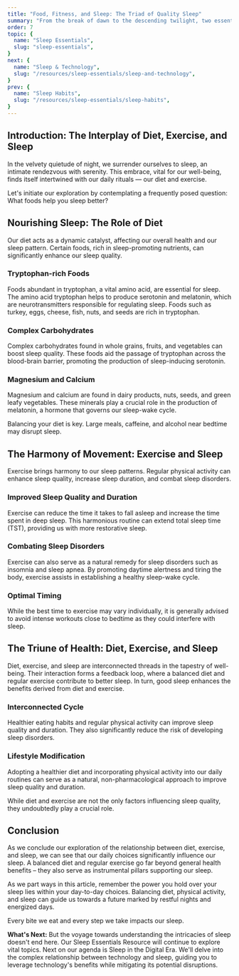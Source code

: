 ```yaml
---
title: "Food, Fitness, and Sleep: The Triad of Quality Sleep"
summary: "From the break of dawn to the descending twilight, two essential aspects weave through the tapestry of our lives - diet and exercise. These pillars of daily routine, far from being trivial, have a profound impact on our sleep. In this article, we will journey together to shed light on the connection between diet, exercise, and sleep. This exploration aims to guide us towards healthier habits and improved sleep quality."
order: 7
topic: {
  name: "Sleep Essentials",
  slug: "sleep-essentials",
}
next: {
  name: "Sleep & Technology",
  slug: "/resources/sleep-essentials/sleep-and-technology",
}
prev: {
  name: "Sleep Habits",
  slug: "/resources/sleep-essentials/sleep-habits",
}
---
```

## Introduction: The Interplay of Diet, Exercise, and Sleep
<Banner> In the velvety quietude of night, we surrender ourselves to sleep, an intimate rendezvous with serenity. This embrace, vital for our well-being, finds itself intertwined with our daily rituals — our diet and exercise. </Banner>

Let's initiate our exploration by contemplating a frequently posed question: What foods help you sleep better?

## Nourishing Sleep: The Role of Diet
Our diet acts as a dynamic catalyst, affecting our overall health and our <SleepLib word="sleepPattern">sleep pattern</SleepLib>. Certain foods, rich in sleep-promoting nutrients, can significantly enhance our sleep quality.

### Tryptophan-rich Foods

Foods abundant in <SleepLib word="tryptophan">tryptophan</SleepLib>, a vital amino acid, are essential for sleep.
The amino acid tryptophan helps to produce serotonin and melatonin, which are <SleepLib word="neurotransmitters">neurotransmitters</SleepLib> responsible for regulating sleep. Foods such as turkey, eggs, cheese, fish, nuts, and seeds are rich in tryptophan.

### Complex Carbohydrates

Complex carbohydrates found in whole grains, fruits, and vegetables can boost sleep quality. These foods aid the passage of tryptophan across the blood-brain barrier, promoting the production of sleep-inducing <SleepLib word="serotonin">serotonin</SleepLib>.

### Magnesium and Calcium

Magnesium and calcium are found in dairy products, nuts, seeds, and green leafy vegetables. These minerals play a crucial role in the production of <SleepLib word="melatonin">melatonin</SleepLib>, a hormone that governs our <SleepLib word="sleepWakeCycle">sleep-wake cycle</SleepLib>.

Balancing your diet is key. Large meals, caffeine, and alcohol near bedtime may disrupt sleep.

## The Harmony of Movement: Exercise and Sleep
Exercise brings harmony to our sleep patterns. Regular physical activity can enhance sleep quality, increase <SleepLib word="sleepDuration">sleep duration</SleepLib>, and combat <InternalLink word="sleepDisorders">sleep disorders</InternalLink>.

### Improved Sleep Quality and Duration

Exercise can reduce the time it takes to fall asleep and increase the time spent in <InternalLink word="deepSleep">deep sleep</InternalLink>. This harmonious routine can extend <SleepLib word="totalSleepTime">total sleep time (TST)</SleepLib>, providing us with more restorative sleep.

### Combating Sleep Disorders

Exercise can also serve as a natural remedy for sleep disorders such as <SleepLib word="insomnia">insomnia</SleepLib> and <SleepLib word="sleepApnea">sleep apnea</SleepLib>. By promoting daytime alertness and tiring the body, exercise assists in establishing a healthy sleep-wake cycle.

### Optimal Timing

While the best time to exercise may vary individually, it is generally advised to avoid intense workouts close to bedtime as they could interfere with sleep.

## The Triune of Health: Diet, Exercise, and Sleep
Diet, exercise, and sleep are interconnected threads in the tapestry of well-being. Their interaction forms a feedback loop, where a balanced diet and regular exercise contribute to better sleep. In turn, good sleep enhances the benefits derived from diet and exercise.

### Interconnected Cycle

Healthier eating habits and regular physical activity can improve sleep quality and duration. They also significantly reduce the risk of developing sleep disorders.

### Lifestyle Modification

Adopting a healthier diet and incorporating physical activity into our daily routines can serve as a natural, non-pharmacological approach to improve sleep quality and duration.

While diet and exercise are not the only factors influencing sleep quality, they undoubtedly play a crucial role.

## Conclusion
As we conclude our exploration of the relationship between diet, exercise, and sleep, we can see that our daily choices significantly influence our sleep. A balanced diet and regular exercise go far beyond general health benefits – they also serve as instrumental pillars supporting our sleep.

As we part ways in this article, remember the power you hold over your sleep lies within your day-to-day choices. Balancing diet, physical activity, and sleep can guide us towards a future marked by restful nights and energized days.

<Quote> Every bite we eat and every step we take impacts our sleep. </Quote>

**What's Next:** But the voyage towards understanding the intricacies of sleep doesn't end here. Our <InternalLink word="sleepEssentialsResource">Sleep Essentials Resource</InternalLink> will continue to explore vital topics. Next on our agenda is <InternalLink word="sleepAndTechnology">Sleep in the Digital Era</InternalLink>. We'll delve into the complex relationship between technology and sleep, guiding you to leverage technology's benefits while mitigating its potential disruptions.
